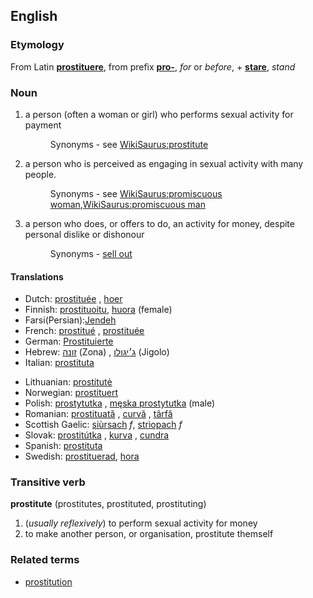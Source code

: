 ==English==


===Etymology===
From Latin '''[[prostituere]]''', from prefix '''[[pro-]]''', ''for'' or ''before'', + '''[[stare]]''', ''stand''

===Noun===
{{en-noun-reg}}

#a person (often a woman or girl) who performs sexual activity for payment
#:Synonyms - see [[WikiSaurus:prostitute]]
#a person who is perceived as engaging in sexual activity with many people.
#:Synonyms - see [[WikiSaurus:promiscuous woman]],[[WikiSaurus:promiscuous man]]
#a person who does, or offers to do, an activity for money, despite personal dislike or dishonour
#:Synonyms - [[sell out]]

==== Translations ====
{{top}}
*Dutch: [[prostituée]] {{f}}, [[hoer]] {{f}}
*Finnish: [[prostituoitu]], [[huora]] (female)
*Farsi(Persian):[[Jendeh]]
*French: [[prostitué]] {{m}}, [[prostituée]] {{f}}
*German: [[Prostituierte]]
*Hebrew: [[זונה]] (Zona) {{f}}, [[ג׳יגולו]] (Jigolo) {{m}}
*Italian: [[prostituta]] {{f}}
{{mid}}
*Lithuanian: [[prostitutė]] {{f}}
*Norwegian: [[prostituert]] {{m}}
*Polish: [[prostytutka]] {{f}}, [[męska prostytutka]] (male) 
*Romanian: [[prostituată]] {{f}}, [[curvă]] {{f}}, [[târfă]] {{f}}
*Scottish Gaelic: [[siùrsach]] ''f'', [[strìopach]] ''f''
*Slovak: [[prostitútka#Slovak|prostitútka]] {{f}}, [[kurva#Slovak|kurva]] {{f}}, [[cundra#Slovak|cundra]] {{f}}
*Spanish: [[prostituta]] {{f}}
*Swedish: [[prostituerad]], [[hora]]
{{bottom}}

===Transitive verb===
'''prostitute''' (prostitutes, prostituted, prostituting)
# (''usually reflexively'') to perform sexual activity for money
#to make another person, or organisation, prostitute themself

===Related terms===
*[[prostitution]]